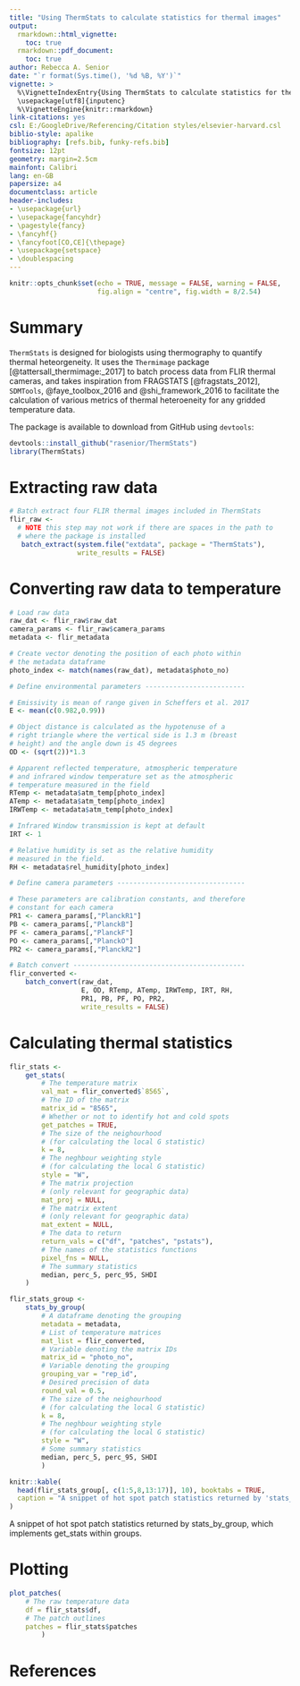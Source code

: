 ```yaml
---
title: "Using ThermStats to calculate statistics for thermal images"
output:
  rmarkdown::html_vignette:
    toc: true
  rmarkdown::pdf_document:
    toc: true
author: Rebecca A. Senior
date: "`r format(Sys.time(), '%d %B, %Y')`"
vignette: >
  %\VignetteIndexEntry{Using ThermStats to calculate statistics for thermal images}
  \usepackage[utf8]{inputenc}
  %\VignetteEngine{knitr::rmarkdown}
link-citations: yes
csl: E:/GoogleDrive/Referencing/Citation styles/elsevier-harvard.csl
biblio-style: apalike
bibliography: [refs.bib, funky-refs.bib]
fontsize: 12pt
geometry: margin=2.5cm
mainfont: Calibri
lang: en-GB
papersize: a4
documentclass: article
header-includes:
- \usepackage{url}
- \usepackage{fancyhdr}
- \pagestyle{fancy}
- \fancyhf{}
- \fancyfoot[CO,CE]{\thepage}
- \usepackage{setspace}
- \doublespacing
---
```


```r
knitr::opts_chunk$set(echo = TRUE, message = FALSE, warning = FALSE,
                      fig.align = "centre", fig.width = 8/2.54)
```

# Summary

`ThermStats` is designed for biologists using thermography to quantify thermal heteorgeneity. It uses the `Thermimage` package [@tattersall_thermimage:_2017] to batch process data from FLIR thermal cameras, and takes inspiration from FRAGSTATS [@fragstats_2012], `SDMTools`, @faye_toolbox_2016 and @shi_framework_2016 to facilitate the calculation of various metrics of thermal heteroeneity for any gridded temperature data.

The package is available to download from GitHub using `devtools`:

```r
devtools::install_github("rasenior/ThermStats")
library(ThermStats)
```

# Extracting raw data

```r
# Batch extract four FLIR thermal images included in ThermStats
flir_raw <-
  # NOTE this step may not work if there are spaces in the path to 
  # where the package is installed
   batch_extract(system.file("extdata", package = "ThermStats"),
                 write_results = FALSE)
```

# Converting raw data to temperature

```r
# Load raw data
raw_dat <- flir_raw$raw_dat
camera_params <- flir_raw$camera_params
metadata <- flir_metadata

# Create vector denoting the position of each photo within 
# the metadata dataframe
photo_index <- match(names(raw_dat), metadata$photo_no)

# Define environmental parameters -------------------------

# Emissivity is mean of range given in Scheffers et al. 2017
E <- mean(c(0.982,0.99))

# Object distance is calculated as the hypotenuse of a 
# right triangle where the vertical side is 1.3 m (breast 
# height) and the angle down is 45 degrees
OD <- (sqrt(2))*1.3

# Apparent reflected temperature, atmospheric temperature 
# and infrared window temperature set as the atmospheric 
# temperature measured in the field
RTemp <- metadata$atm_temp[photo_index]
ATemp <- metadata$atm_temp[photo_index]
IRWTemp <- metadata$atm_temp[photo_index]

# Infrared Window transmission is kept at default
IRT <- 1

# Relative humidity is set as the relative humidity 
# measured in the field.
RH <- metadata$rel_humidity[photo_index]

# Define camera parameters --------------------------------

# These parameters are calibration constants, and therefore 
# constant for each camera
PR1 <- camera_params[,"PlanckR1"]
PB <- camera_params[,"PlanckB"]
PF <- camera_params[,"PlanckF"]
PO <- camera_params[,"PlanckO"]
PR2 <- camera_params[,"PlanckR2"]

# Batch convert -------------------------------------------
flir_converted <-
    batch_convert(raw_dat,
                  E, OD, RTemp, ATemp, IRWTemp, IRT, RH,
                  PR1, PB, PF, PO, PR2,
                  write_results = FALSE)
```

# Calculating thermal statistics

```r
flir_stats <-
    get_stats(
        # The temperature matrix 
        val_mat = flir_converted$`8565`,
        # The ID of the matrix
        matrix_id = "8565",
        # Whether or not to identify hot and cold spots
        get_patches = TRUE,
        # The size of the neighourhood 
        # (for calculating the local G statistic)
        k = 8,
        # The neghbour weighting style 
        # (for calculating the local G statistic)
        style = "W",
        # The matrix projection
        # (only relevant for geographic data)
        mat_proj = NULL,
        # The matrix extent
        # (only relevant for geographic data)
        mat_extent = NULL,
        # The data to return
        return_vals = c("df", "patches", "pstats"),
        # The names of the statistics functions
        pixel_fns = NULL,
        # The summary statistics
        median, perc_5, perc_95, SHDI
    )
```

```r
flir_stats_group <-
    stats_by_group(
        # A dataframe denoting the grouping
        metadata = metadata,
        # List of temperature matrices
        mat_list = flir_converted,
        # Variable denoting the matrix IDs
        matrix_id = "photo_no",
        # Variable denoting the grouping
        grouping_var = "rep_id",
        # Desired precision of data
        round_val = 0.5,
        # The size of the neighourhood 
        # (for calculating the local G statistic)
        k = 8,
        # The neghbour weighting style 
        # (for calculating the local G statistic)
        style = "W",
        # Some summary statistics
        median, perc_5, perc_95, SHDI
        )
```



```r
knitr::kable(
  head(flir_stats_group[, c(1:5,8,13:17)], 10), booktabs = TRUE,
  caption = "A snippet of hot spot patch statistics returned by 'stats_by_group', which implements 'get_stats' within groups."
)
```

A snippet of hot spot patch statistics returned by stats_by_group, which implements get_stats within groups.

# Plotting

```r
plot_patches(
    # The raw temperature data
    df = flir_stats$df,
    # The patch outlines
    patches = flir_stats$patches
        )
```

# References










